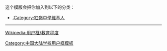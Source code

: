 {{Userbox
  |id = {{lang|zh-hant|紅嶺<br>中學}}
  |id-c = white
  |id-fc = red
  |id-s = 12
  |info = 這個用戶是'''[[紅嶺中學|<span style="color:red;">紅嶺中學</span>]]'''的校友、學生或老師。
  |info-c = white
  |info-s = 10
  |info-fc = black
  |border-c = red
  |border-s = 2
}}
<includeonly>[[Category:紅嶺中學維基人|{{PAGENAME}}]]</includeonly>
<noinclude>
<div style="clear:both">
这个模版会把你加入到以下的分类：
*[[:Category:紅嶺中學維基人]]
----
[[Wikipedia:用户框/教育程度]]</div>
{{UF-hcard-part}}
[[Category:中国大陆学校用户框模板]]
</noinclude>